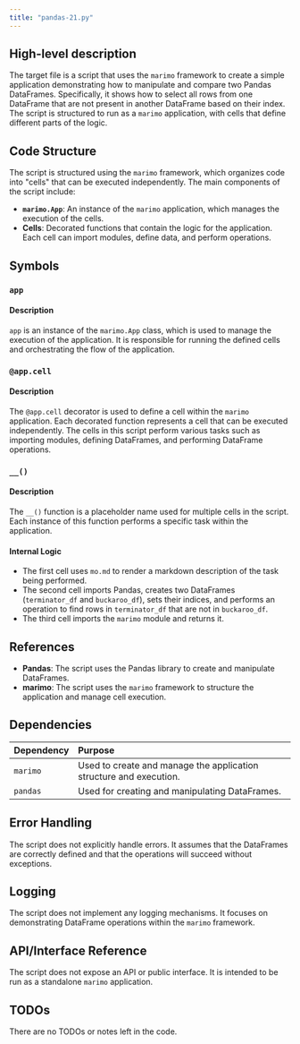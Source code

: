 ```yaml
---
title: "pandas-21.py"
---
```


## High-level description

The target file is a script that uses the `marimo` framework to create a simple application demonstrating how to manipulate and compare two Pandas DataFrames. Specifically, it shows how to select all rows from one DataFrame that are not present in another DataFrame based on their index. The script is structured to run as a `marimo` application, with cells that define different parts of the logic.

## Code Structure

The script is structured using the `marimo` framework, which organizes code into "cells" that can be executed independently. The main components of the script include:

- **`marimo.App`**: An instance of the `marimo` application, which manages the execution of the cells.
- **Cells**: Decorated functions that contain the logic for the application. Each cell can import modules, define data, and perform operations.

## Symbols

### `app`
#### Description
`app` is an instance of the `marimo.App` class, which is used to manage the execution of the application. It is responsible for running the defined cells and orchestrating the flow of the application.

### `@app.cell`
#### Description
The `@app.cell` decorator is used to define a cell within the `marimo` application. Each decorated function represents a cell that can be executed independently. The cells in this script perform various tasks such as importing modules, defining DataFrames, and performing DataFrame operations.

### `__()`
#### Description
The `__()` function is a placeholder name used for multiple cells in the script. Each instance of this function performs a specific task within the application.

#### Internal Logic
- The first cell uses `mo.md` to render a markdown description of the task being performed.
- The second cell imports Pandas, creates two DataFrames (`terminator_df` and `buckaroo_df`), sets their indices, and performs an operation to find rows in `terminator_df` that are not in `buckaroo_df`.
- The third cell imports the `marimo` module and returns it.

## References

- **Pandas**: The script uses the Pandas library to create and manipulate DataFrames.
- **marimo**: The script uses the `marimo` framework to structure the application and manage cell execution.

## Dependencies

| Dependency | Purpose |
|:-----------|:--------|
| `marimo`   | Used to create and manage the application structure and execution. |
| `pandas`   | Used for creating and manipulating DataFrames. |

## Error Handling

The script does not explicitly handle errors. It assumes that the DataFrames are correctly defined and that the operations will succeed without exceptions.

## Logging

The script does not implement any logging mechanisms. It focuses on demonstrating DataFrame operations within the `marimo` framework.

## API/Interface Reference

The script does not expose an API or public interface. It is intended to be run as a standalone `marimo` application.

## TODOs

There are no TODOs or notes left in the code.